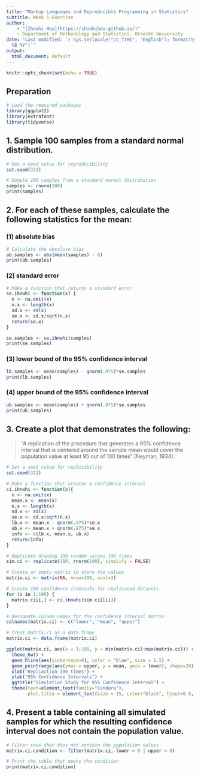 ```yaml
---
title: "Markup Languages and Reproducible Programming in Statistics"
subtitle: Week 1 Exercise
author:
    - "[Ihnwhi Heo](https://ihnwhiheo.github.io/)"
    - Department of Methodology and Statistics, Utrecht University
date: 'Last modified: `r Sys.setlocale("LC_TIME", "English"); format(Sys.time(), "%d
  %B %Y")`'
output:
  html_document: default
---
```


```r
knitr::opts_chunk$set(echo = TRUE)
```

## Preparation

```r
# Load the required packages
library(ggplot2)
library(extrafont)
library(tidyverse)
```

## 1. Sample 100 samples from a standard normal distribution.

```r
# Set a seed value for reproducibility
set.seed(322)

# Sample 100 samples from a standard normal distribution
samples <- rnorm(100)
print(samples)
```

## 2. For each of these samples, calculate the following statistics for the mean:

### (1) absolute bias

```r
# Calculate the absolute bias
ab.samples <- abs(mean(samples) - 0)
print(ab.samples)
```

### (2) standard error

```r
# Make a function that returns a standard error
se.ihnwhi <- function(x) {
  x <- na.omit(x)
  n.x <- length(x)
  sd.x <- sd(x)
  se.x <- sd.x/sqrt(n.x)
  return(se.x)
}

se.samples <- se.ihnwhi(samples)
print(se.samples)
```

### (3) lower bound of the 95% confidence interval

```r
lb.samples <- mean(samples) - qnorm(.975)*se.samples
print(lb.samples)
```

### (4) upper bound of the 95% confidence interval

```r
ub.samples <- mean(samples) + qnorm(.975)*se.samples
print(ub.samples)
```

## 3. Create a plot that demonstrates the following:

> “A replication of the procedure that generates a 95% confidence interval that is centered around the sample mean would cover the population value at least 95 out of 100 times” (Neyman, 1934).

```r
# Set a seed value for replicability
set.seed(322)

# Make a function that creates a confidence interval
ci.ihnwhi <- function(x){
  x <- na.omit(x)
  mean.x <- mean(x)
  n.x <- length(x)
  sd.x <- sd(x)
  se.x <- sd.x/sqrt(n.x)  
  lb.x <- mean.x - qnorm(.975)*se.x
  ub.x <- mean.x + qnorm(.975)*se.x
  info <- c(lb.x, mean.x, ub.x)
  return(info)
}

# Replicate drawing 100 random values 100 times
sim.ci <- replicate(100, rnorm(100), simplify = FALSE)

# Create an empty matrix to store the values
matrix.ci <- matrix(NA, nrow=100, ncol=3)

# Create 100 confidence intervals for replicated datasets
for (i in 1:100) {
  matrix.ci[i,] <- ci.ihnwhi(sim.ci[[i]])
}

# Designate column names for the confidence interval matrix
colnames(matrix.ci) <- c("lower", "mean", "upper")

# Treat matrix.ci as a data frame
matrix.ci <- data.frame(matrix.ci)

ggplot(matrix.ci, aes(x = 1:100, y = min(matrix.ci):max(matrix.ci))) + 
  theme_bw() +
  geom_hline(aes(yintercept=0), color = "blue", size = 1.5) +
  geom_pointrange(aes(ymax = upper, y = mean, ymin = lower), shape=20) +
  xlab("Repliaction 100 times") +
  ylab("95% Confidence Intervals") +
  ggtitle("Simulation Study for 95% Confidence Interval") +
  theme(text=element_text(family="Candara"),
        plot.title = element_text(size = 15, color="black", hjust=0.5, face="bold"))
```

## 4. Present a table containing all simulated samples for which the resulting confidence interval does not contain the population value.

```r
# Filter rows that does not contain the population values
matrix.ci.condition <- filter(matrix.ci, lower > 0 | upper < 0)

# Print the table that meets the condition
print(matrix.ci.condition)
```
